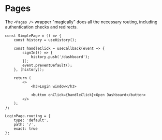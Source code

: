 
<Meta title="Core/Pages" component={Pages} />

# Pages

The `<Pages />` wrapper "magically" does all the necessary routing, including authentication checks and redirects.

```
const SimplePage = () => {
    const history = useHistory();

    const handleClick = useCallback(event => {
        signIn(() => {
            history.push('/dashboard');
        });
        event.preventDefault();
    }, [history]);

    return (
        <>
            <h3>Login window</h3>

			<button onClick={handleClick}>Open Dashboard</button>
        </>
    );
};

LoginPage.routing = {
    type: 'default',
    path: '/',
    exact: true
};
```

<Canvas>
	<Story name="SimplePage">
		<Pages>
		</Pages>
	</Story>
</Canvas>
